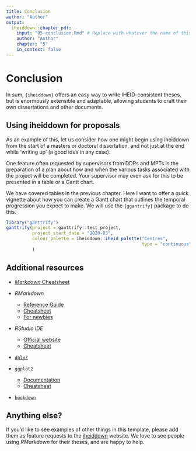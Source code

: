 ```yaml
---
title: Conclusion
author: "Author"
output:
  iheiddown::chapter_pdf:
    input: "05-conclusion.Rmd" # Replace with whatever the name of this file is
    author: "Author"
    chapter: "5"
    in_context: false
---
```


\setcounter{chapter}{5}
# Conclusion {#conclusion}

In sum, `{iheiddown}` offers an easy way to write IHEID-consistent theses,
but is enormously extensible and adaptable, 
allowing students to craft their own dissertations and other documents.

## Using iheiddown for proposals

As an example of this, let us consider how one might begin using iheiddown
from the start of a masters or doctoral dissertation,
and not just at the end while 'writing up' (a good idea in any case).

One feature often requested by supervisors from DDPs and MPTs
is the preparation of a plan about how and when the various tasks
associated with the project will be completed.
Your supervisor may even ask for this to be presented in a table or a Gantt chart.

We have covered tables in the previous chapter.
Here I want to offer a quick vignette about how you can create a Gantt chart
that outlines the temporal progression you expect to make.
We will use the `{ggantrify}` package to do this.

```r
library("ganttrify")
ganttrify(project = ganttrify::test_project,
          project_start_date = "2020-03",
          colour_palette = iheiddown::iheid_palette("Centres", 
                                                    type = "continuous")
          )
```

## Additional resources

- [_Markdown_ Cheatsheet](https://github.com/adam-p/markdown-here/wiki/Markdown-Cheatsheet)

- _RMarkdown_
    - [Reference Guide](https://www.rstudio.com/wp-content/uploads/2015/03/rmarkdown-reference.pdf)
    - [Cheatsheet](https://github.com/rstudio/cheatsheets/raw/master/rmarkdown-2.0.pdf)
    - [For newbies](https://rbasics.netlify.com) 


- _RStudio IDE_
    - [Official website](https://rstudio.com/products/rstudio/)
    - [Cheatsheet](https://github.com/rstudio/cheatsheets/raw/master/rstudio-ide.pdf)

- [`dplyr`](https://cran.rstudio.com/web/packages/dplyr/vignettes/dplyr.html)

- `ggplot2`
    - [Documentation](https://ggplot2.tidyverse.org/)
    - [Cheatsheet](https://github.com/rstudio/cheatsheets/raw/master/data-visualization-2.1.pdf)

- [`bookdown`](https://bookdown.org/yihui/bookdown/)

## Anything else?

If you'd like to see examples of other things in this template, 
please add them as feature requests to the [iheiddown](https://github.com/jhollway/iheiddown) website. 
We love to see people using _RMarkdown_ for their theses, and are happy to help.
